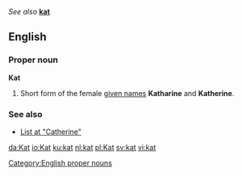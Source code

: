 ''See also'' '''[[kat]]'''

==English==
=== Proper noun ===
[[Category:English proper nouns]]
'''Kat'''

#Short form of the female [[given name]]s '''Katharine''' and '''Katherine'''.

===See also===
*[[Catherine|List at "Catherine"]]

[[da:Kat]]
[[io:Kat]]
[[ku:kat]]
[[nl:kat]]
[[pl:Kat]]
[[sv:kat]]
[[vi:kat]]